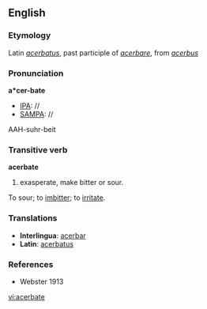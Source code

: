 ==English==

===Etymology===
Latin ''[[acerbatus]]'', past participle of ''[[acerbare]]'', from ''[[acerbus]]''

===Pronunciation===
'''a*cer-bate'''
*[[IPA]]: //
*[[SAMPA]]: //
AAH-suhr-beit

===Transitive verb===
{{rfc-trverb|Transitive verb}}
'''acerbate'''

# exasperate, make bitter or sour.
To sour; to [[imbitter]]; to [[irritate]].

===Translations===
*'''Interlingua''': [[acerbar]]
*'''Latin''': [[acerbatus]]

===References===
*Webster 1913

[[vi:acerbate]]